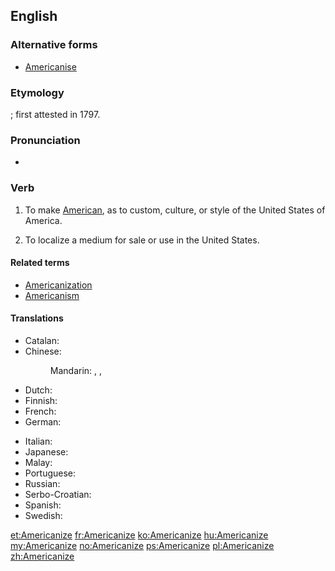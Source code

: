 ==English==

===Alternative forms===
* [[Americanise]]

===Etymology===
{{suffix|American|ize}}; first attested in 1797.

===Pronunciation===
* {{audio|en-us-Americanize.ogg|Audio (US)}}

===Verb===
{{en-verb|Americaniz|ing}}

# {{context|US|Canada|lang=en}} To make [[American]], as to custom, culture, or style of the United States of America.
# {{context|US|Canada|lang=en}} To localize a medium for sale or use in the United States.

====Related terms====
* [[Americanization]]
* [[Americanism]]

====Translations====
{{trans-top|to make American}}
* Catalan: {{t+|ca|americanitzar}}
* Chinese:
*: Mandarin: {{t|cmn|美國化|sc=Hani}}, {{t|cmn|美国化|tr=Měiguó huà|sc=Hani}}, {{t+|cmn|美化|tr=měihuà|sc=Hani}}
* Dutch: {{t|nl|amerikaniseren}}
* Finnish: {{t|fi|amerikkalaistaa}}
* French: {{t+|fr|américaniser}}
* German: {{t|de|amerikanisieren}}
{{trans-mid}}
* Italian: {{t|it|americanizzare}}
* Japanese: {{t|ja|アメリカ風にする|tr=Amerika -fū ni suru|sc=Jpan}}
* Malay: {{t|ms|amerikakan}}
* Portuguese: {{t+|pt|americanizar}}
* Russian: {{t+|ru|американизи́ровать|impf|pf|sc=Cyrl}}
* Serbo-Croatian: {{t|sh|amerikanizirati}}
* Spanish: {{t+|es|americanizar}}
* Swedish: {{t|sv|amerikanisera}}
{{trans-bottom}}

[[et:Americanize]]
[[fr:Americanize]]
[[ko:Americanize]]
[[hu:Americanize]]
[[my:Americanize]]
[[no:Americanize]]
[[ps:Americanize]]
[[pl:Americanize]]
[[zh:Americanize]]